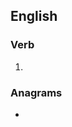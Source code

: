 ==English==

===Verb===
{{head|en|verb form}}

# {{en-past of|scout}}

===Anagrams===
* {{anagrams|en|a=cdeostu|Doucets|Ducotes|custode|doucets}}